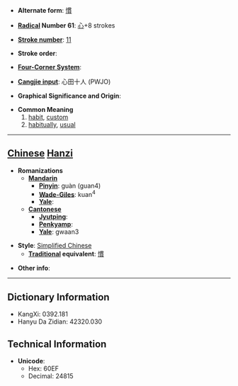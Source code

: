 * '''Alternate form''': [[慣]]

* '''[[Wiktionary:Chinese radical index| Radical]] Number 61''': [[Wiktionary:Chinese radical index 心|心]]+8 strokes

* '''[[Wiktionary:Chinese total strokes index|Stroke number]]''': [[Wiktionary:Chinese total strokes index 11|11]]

* '''Stroke order''': 

* '''[[Wiktionary:Chinese four corner index|Four-Corner System]]''': 

* '''[[Wiktionary:Chinese Cangjie index|Cangjie input]]''': 心田十人 (PWJO)

* '''Graphical Significance and Origin''': 

* '''Common Meaning'''
*#[[habit]], [[custom]]
*# [[habitually]], [[usual]]


----

== [[Chinese]] [[Hanzi]] ==

* '''Romanizations'''
** '''[[Mandarin]]'''
*** '''[[Pinyin]]''': guàn (guan4)
*** '''[[Wade-Giles]]''': kuan<sup>4</sup>
*** '''[[Yale]]''': 
** '''[[Cantonese]]'''
*** '''[[Jyutping]]''':
*** '''[[Penkyamp]]''': 
*** '''[[Yale]]''': gwaan3

* '''Style''': [[Simplified Chinese]] 
** '''[[Traditional Chinese|Traditional]] equivalent''': [[慣]]

* '''Other info''': 

----

== Dictionary Information ==

* KangXi: 0392.181
* Hanyu Da Zidian: 42320.030

== Technical Information ==

* '''Unicode''':
** Hex: 60EF
** Decimal: 24815